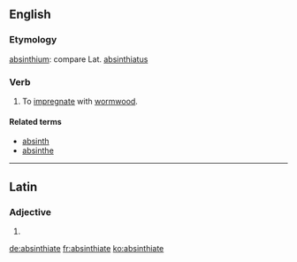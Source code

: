 ==English==

===Etymology===
{{etyl|la|en}} [[absinthium]]: compare Lat. [[absinthiatus]]

===Verb===
{{en-verb|absinthiat|es}}

# To [[impregnate]] with [[wormwood]].

====Related terms====
* [[absinth]]
* [[absinthe]]

----

==Latin==

===Adjective===
{{la-adj-form|absinthiāte}}

# {{inflection of|absinthiātus||voc|m|s|lang=la}}

[[de:absinthiate]]
[[fr:absinthiate]]
[[ko:absinthiate]]